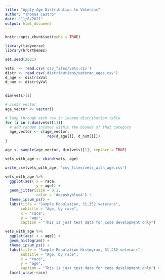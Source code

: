 ```yaml
---
title: "Apply Age Distribution to Veterans"
author: "Thomas Castro"
date: "11/6/2021"
output: html_document
---
```


```r
knitr::opts_chunk$set(echo = TRUE)

library(tidyverse)
library(hrbrthemes)

set.seed(2021)

```

```r

vets  <- read.csv('csv_files/vets.csv')
distr <- read.csv('distributions/veteran_ages.csv')
d_age <- distr$xVal
d_num <- distr$yVal
                  
```

```r

dim(vets)[1]

# clear vector
age_vector <- vector()

# loop through each row in income distribution table
for (i in 1:dim(vets)[1]){
  # add random incomes within the bounds of that category
  age_vector <- c(age_vector, 
                   rep(d_age[i], d_num[i]))  
}

```

```r

age <- sample(age_vector, dim(vets)[1], replace = TRUE)

vets_with_age <- cbind(vets, age)

write_csv(vets_with_age, 'csv_files/vets_with_age.csv')

```


```r

vets_with_age %>% 
  ggplot(aes( x = race,
              y = age)) + 
  geom_jitter(size = 0.1,
              color = 'deepskyblue4') +
  theme_ipsum_ps() +
  labs(title = "Sample Population, 31,252 veterans",
       subtitle = "Age, by race",
       x = "race",
       y = "age",
       caption = "This is just test data for code development only")

```

```r

vets_with_age %>% 
  ggplot(aes( x = age)) + 
  geom_histogram() +
  theme_ipsum_ps() +
  labs(title = "Sample Population Histogram, 31,252 veterans",
       subtitle = "Age, by race",
       x = "race",
       y = "age",
       caption = "This is just test data for code development only") +
  facet_wrap(~race)

```


